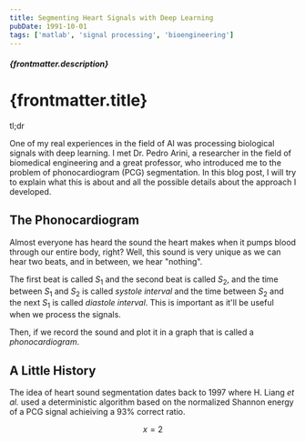 ```yaml
---
title: Segmenting Heart Signals with Deep Learning
pubDate: 1991-10-01
tags: ['matlab', 'signal processing', 'bioengineering']
---
```


<h5 class="mb-3 text-sm">{frontmatter.description}</h5>

# {frontmatter.title}

tl;dr

One of my real experiences in the field of AI was processing biological signals with deep learning.
I met Dr. Pedro Arini, a researcher in the field of biomedical engineering and a great professor,
who introduced me to the problem of phonocardiogram (PCG) segmentation.
In this blog post, I will try to explain what this is about and all the possible details about
the approach I developed.

## The Phonocardiogram

Almost everyone has heard the sound the heart makes when it pumps blood through our entire body, right?
Well, this sound is very unique as we can hear two beats, and in between, we hear "nothing".

The first beat is called $S_1$ and the second beat is called $S_2$, and the time between $S_1$ and $S_2$ is called
_systole interval_ and the time between $S_2$ and the next $S_1$ is called _diastole interval_.
This is important as it'll be useful when we process the signals.

Then, if we record the sound and plot it in a graph that is called a _phonocardiogram_.

## A Little History

The idea of heart sound segmentation dates back to 1997 where H. Liang _et al._ used a deterministic
algorithm based on the normalized Shannon energy of a PCG signal achieiving a 93% correct ratio.

$$
x = 2
$$
